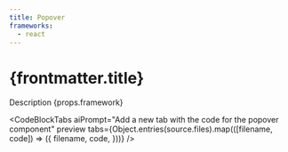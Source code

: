 ```yaml
---
title: Popover
frameworks:
  - react
---
```


# {frontmatter.title}

Description {props.framework}


<CodeBlockTabs
  aiPrompt="Add a new tab with the code for the popover component"
  preview
  tabs={Object.entries(source.files).map(([filename, code]) => ({
    filename,
    code,
  }))}
/>
